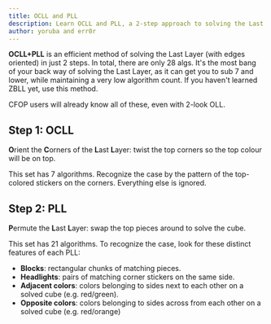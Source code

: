 ```yaml
---
title: OCLL and PLL
description: Learn OCLL and PLL, a 2-step approach to solving the Last Layer with edges oriented.
author: yoruba and err0r
---
```



**OCLL+PLL** is an efficient method of solving the Last Layer (with edges oriented) in just 2 steps.
In total, there are only 28 algs. It's the most bang of your back way of solving the Last Layer, as it can get you to sub 7 and lower, while maintaining a very low algorithm count. If you haven't learned ZBLL yet, use this method.

CFOP users will already know all of these, even with 2-look OLL.

## Step 1: OCLL

**O**rient the **C**orners of the **L**ast **L**ayer: twist the top corners so the top colour will be on top.

This set has 7 algorithms. Recognize the case by the pattern of the top-colored stickers on the corners. Everything else is ignored.

<AlgSheet algSet={OCLL} />

## Step 2: PLL

**P**ermute the **L**ast **L**ayer: swap the top pieces around to solve the cube.

This set has 21 algorithms. To recognize the case, look for these distinct features of each PLL:

- **Blocks**: rectangular chunks of matching pieces.
- **Headlights**: pairs of matching corner stickers on the same side.
- **Adjacent colors**: colors belonging to sides next to each other on a solved cube (e.g. red/green).
- **Opposite colors**: colors belonging to sides across from each other on a solved cube (e.g. red/orange)

<AlgSheet algSet={PLL} />
